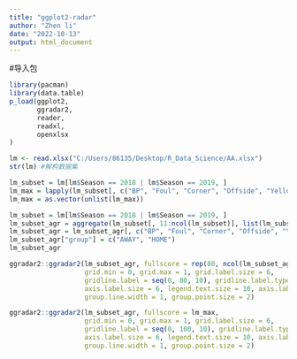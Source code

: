 ```yaml
---
title: "ggplot2-radar"
author: "Zhen li"
date: "2022-10-13"
output: html_document
---
```


#导入包

```r
library(pacman)
library(data.table)
p_load(ggplot2,
       ggradar2,
       reader,
       readxl,
       openxlsx
)
```

```r
lm <- read.xlsx("C:/Users/86135/Desktop/R_Data_Science/AA.xlsx")
str(lm) #解构数据集
```

```r
lm_subset = lm[lm$Season == 2018 | lm$Season == 2019, ]
lm_max = lapply(lm_subset[, c("BP", "Foul", "Corner", "Offside", "YellowCard", "ShotAcc", "PassAcc", "FwdPassAcc", "CrossAcc", "GroundDuelWon", "AirDuelWon", "TackleWon")], max)
lm_max = as.vector(unlist(lm_max))
```


```r
lm_subset = lm[lm$Season == 2018 | lm$Season == 2019, ]
lm_subset_agr = aggregate(lm_subset[, 11:ncol(lm_subset)], list(lm_subset$Location), FUN=mean)
lm_subset_agr = lm_subset_agr[, c("BP", "Foul", "Corner", "Offside", "YellowCard", "ShotAcc", "PassAcc", "FwdPassAcc", "CrossAcc", "GroundDuelWon", "AirDuelWon", "TackleWon")]
lm_subset_agr["group"] = c("AWAY", "HOME")
lm_subset_agr
```

```r
ggradar2::ggradar2(lm_subset_agr, fullscore = rep(80, ncol(lm_subset_agr)-1),
                   grid.min = 0, grid.max = 1, grid.label.size = 6, 
                   gridline.label = seq(0, 80, 10), gridline.label.type="numeric",
                   axis.label.size = 6, legend.text.size = 10, axis.label.offset=1.05,
                   group.line.width = 1, group.point.size = 2)
```

```r
ggradar2::ggradar2(lm_subset_agr, fullscore = lm_max,
                   grid.min = 0, grid.max = 1, grid.label.size = 6, 
                   gridline.label = seq(0, 100, 10), gridline.label.type="percentage",
                   axis.label.size = 6, legend.text.size = 10, axis.label.offset=1.05,
                   group.line.width = 1, group.point.size = 2)
```
